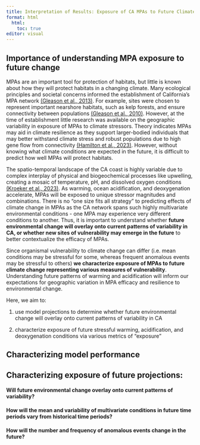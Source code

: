 ```yaml
---
title: Interpretation of Results: Exposure of CA MPAs to Future Climate
format: html
  html:
    toc: true
editor: visual
---
```


## Importance of understanding MPA exposure to future change

MPAs are an important tool for protection of habitats, but little is known about how they will protect habitats in a changing climate. Many ecological principles and societal concerns informed the establishment of California’s MPA network [(Gleason et al., 2013)](https://www.zotero.org/google-docs/?gmaSpT). For example, sites were chosen to represent important nearshore habitats, such as kelp forests, and ensure connectivity between populations [(Gleason et al., 2010)](https://www.zotero.org/google-docs/?fHGzDW). However, at the time of establishment little research was available on the geographic variability in exposure of MPAs to climate stressors. Theory indicates MPAs may aid in climate resilience as they support larger-bodied individuals that may better withstand climate stress and robust populations due to high gene flow from connectivity [(Hamilton et al., 2023)](https://www.zotero.org/google-docs/?v5VdbD). However, without knowing what climate conditions are expected in the future, it is difficult to predict how well MPAs will protect habitats. 

The spatio-temporal landscape of the CA coast is highly variable due to complex interplay of physical and biogeochemical processes like upwelling, creating a mosaic of temperature, pH, and dissolved oxygen conditions [(Kroeker et al., 2023)](https://www.zotero.org/google-docs/?34CKMQ). As warming, ocean acidification, and deoxygenation accelerate, MPAs will be exposed to unique stressor magnitudes and combinations. There is no “one size fits all strategy” to predicting effects of climate change in MPAs as the CA network spans such highly multivariate environmental conditions - one MPA may experience very different conditions to another. Thus, it is important to understand whether **future environmental change will overlay onto current patterns of variability in CA, or whether new sites of vulnerability may emerge in the future** to better contextualize the efficacy of MPAs. 

Since organismal vulnerability to climate change can differ (i.e. mean conditions may be stressful for some, whereas frequent anomalous events may be stressful to others) **we characterize exposure of MPAs to future climate change representing various measures of vulnerability**. Understanding future patterns of warming and acidification will inform our expectations for geographic variation in MPA efficacy and resilience to environmental change.

Here, we aim to:

1.  use model projections to determine whether future environmental change will overlay onto current patterns of variability in CA

2.  characterize exposure of future stressful warming, acidification, and deoxygenation conditions via various metrics of "exposure"

## Characterizing model performance

## Characterizing exposure of future projections:

#### **Will future environmental change overlay onto current patterns of variability?**

#### How will the mean and variability of multivariate conditions in future time periods vary from historical time periods?

#### How will the number and frequency of anomalous events change in the future?
